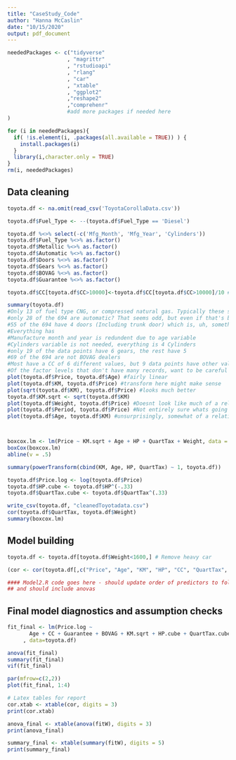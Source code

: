 ```yaml
---
title: "CaseStudy_Code"
author: "Hanna McCaslin"
date: "10/15/2020"
output: pdf_document
---
```

```r
neededPackages <- c("tidyverse"
                   , "magrittr"
                   , "rstudioapi"
                   , "rlang"
                   , "car"
                   , "xtable"
                   , "ggplot2"
                   ,"reshape2"
                   ,"comprehenr"
                   #add more packages if needed here
)

for (i in neededPackages){
  if( !is.element(i, .packages(all.available = TRUE)) ) {
    install.packages(i)
  }
  library(i,character.only = TRUE)
}
rm(i, neededPackages)
```

## Data cleaning

```r
toyota.df <- na.omit(read_csv('ToyotaCorollaData.csv'))

toyota.df$Fuel_Type <- --(toyota.df$Fuel_Type == 'Diesel')

toyota.df %<>% select(-c('Mfg_Month', 'Mfg_Year', 'Cylinders')) 
toyota.df$Fuel_Type %<>% as.factor()
toyota.df$Metallic %<>% as.factor()
toyota.df$Automatic %<>% as.factor()
toyota.df$Doors %<>% as.factor()
toyota.df$Gears %<>% as.factor()
toyota.df$BOVAG %<>% as.factor()
toyota.df$Guarantee %<>% as.factor()

toyota.df$CC[toyota.df$CC>10000]<-toyota.df$CC[toyota.df$CC>10000]/10 # replace typo

summary(toyota.df)
#Only 13 of fuel type CNG, or compressed natural gas. Typically these sorts of vehicles are busses
#only 28 of the 694 are automatic? That seems odd, but even if that's backwards it won't affect the model, only the interpretation of the results. 
#55 of the 694 have 4 doors (Including trunk door) which is, uh, something
#Everything has 
#Manufacture month and year is redundent due to age variable
#Cylinders variable is not needed, everything is 4 Cylinders
#only 19 of the data points have 6 gears, the rest have 5
#69 of the 694 are not BOVAG dealers
#Most have a CC of 6 different values, but 9 data points have other values 
#Of the factor levels that don't have many records, want to be careful about including them
plot(toyota.df$Price, toyota.df$Age) #fairly linear
plot(toyota.df$KM, toyota.df$Price) #transform here might make sense
plot(sqrt(toyota.df$KM), toyota.df$Price) #looks much better
toyota.df$KM.sqrt <- sqrt(toyota.df$KM)
plot(toyota.df$Weight, toyota.df$Price) #Doesnt look like much of a relationship at all here
plot(toyota.df$Period, toyota.df$Price) #Not entirely sure whats going on here, should this be a factor? 
plot(toyota.df$Age, toyota.df$KM) #unsurprisingly, somewhat of a relationship between KM and age, although the sqrt(KM) variable is more linear



boxcox.lm <- lm(Price ~ KM.sqrt + Age + HP + QuartTax + Weight, data = toyota.df)
boxCox(boxcox.lm)
abline(v = .5)

summary(powerTransform(cbind(KM, Age, HP, QuartTax) ~ 1, toyota.df))

toyota.df$Price.log <- log(toyota.df$Price)
toyota.df$HP.cube <- toyota.df$HP^(-.33)
toyota.df$QuartTax.cube <- toyota.df$QuartTax^(.33)

write_csv(toyota.df, "cleanedToyotadata.csv")
cor(toyota.df$QuartTax, toyota.df$Weight)
summary(boxcox.lm)
```

## Model building 

```r
toyota.df <- toyota.df[toyota.df$Weight<1600,] # Remove heavy car

(cor <- cor(toyota.df[,c("Price", "Age", "KM", "HP", "CC", "QuartTax", "Weight", "Period")]))

#### Model2.R code goes here - should update order of predictors to follow correlations #####
## and should include anovas 

```

## Final model diagnostics and assumption checks
```r

fit_final <- lm(Price.log ~ 
       Age + CC + Guarantee + BOVAG + KM.sqrt + HP.cube + QuartTax.cube + Weight
     , data=toyota.df)

anova(fit_final)
summary(fit_final)
vif(fit_final)

par(mfrow=c(2,2))
plot(fit_final, 1:4)
```



```r
# Latex tables for report
cor.xtab <- xtable(cor, digits = 3)
print(cor.xtab)

anova_final <- xtable(anova(fitW), digits = 3)
print(anova_final)

summary_final <- xtable(summary(fitW), digits = 5)
print(summary_final)

```


